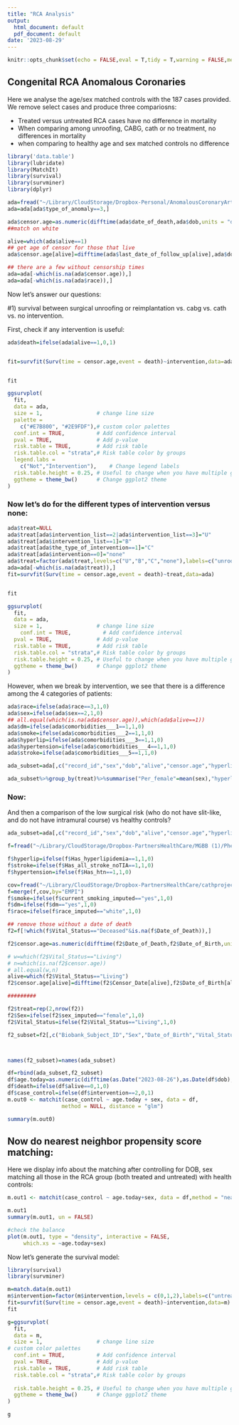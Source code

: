 ```yaml
---
title: "RCA Analysis"
output:
  html_document: default
  pdf_document: default
date: '2023-08-29'
---
```


```r
knitr::opts_chunk$set(echo = FALSE,eval = T,tidy = T,warning = FALSE,message = FALSE)
```

## Congenital RCA Anomalous Coronaries

Here we analyse the age/sex matched controls with the 187 cases provided.
We remove select cases and produce three compariosns:

* Treated versus untreated RCA cases have no difference in mortality
* When comparing among unroofing, CABG, cath or no treatment, no differences in mortality
* when comparing to healthy age and sex matched controls no difference

```r
library('data.table')
library(lubridate)
library(MatchIt)
library(survival)
library(survminer)
library(dplyr)

ada=fread("~/Library/CloudStorage/Dropbox-Personal/AnomalousCoronaryArt_DATA_2023-08-29_0921.csv")
ada=ada[ada$type_of_anomaly==3,]

ada$censor.age=as.numeric(difftime(ada$date_of_death,ada$dob,units = "days")/365.25)
##match on white

alive=which(ada$alive==1)
## get age of censor for those that live
ada$censor.age[alive]=difftime(ada$last_date_of_follow_up[alive],ada$dob[alive],units = "days")/365.25

## there are a few without censorship times
ada=ada[-which(is.na(ada$censor.age)),]
ada=ada[-which(is.na(ada$race)),]


```


Now let's answer our questions:

#1) survival between surgical unroofing or reimplantation vs. cabg vs. cath vs. no intervention.

First, check if any intervention is useful:

```r

ada$death=ifelse(ada$alive==1,0,1)


fit=survfit(Surv(time = censor.age,event = death)~intervention,data=ada)


fit

ggsurvplot(
  fit,
  data = ada,
  size = 1,                 # change line size
  palette =
    c("#E7B800", "#2E9FDF"),# custom color palettes
  conf.int = TRUE,          # Add confidence interval
  pval = TRUE,              # Add p-value
  risk.table = TRUE,        # Add risk table
  risk.table.col = "strata",# Risk table color by groups
  legend.labs =
    c("Not","Intervention"),    # Change legend labels
  risk.table.height = 0.25, # Useful to change when you have multiple groups
  ggtheme = theme_bw()      # Change ggplot2 theme
)
```


### Now let's do for the different types of intervention versus none:



```r
ada$treat=NULL
ada$treat[ada$intervention_list==2|ada$intervention_list==3]="U"
ada$treat[ada$intervention_list==1]="B"
ada$treat[ada$the_type_of_intervention==1]="C"
ada$treat[ada$intervention==0]="none"
ada$treat=factor(ada$treat,levels=c("U","B","C","none"),labels=c("unroofing_implant","bypass","cath","none"))
ada=ada[-which(is.na(ada$treat)),]
fit=survfit(Surv(time = censor.age,event = death)~treat,data=ada)


fit

ggsurvplot(
  fit,
  data = ada,
  size = 1,                 # change line size
    conf.int = TRUE,          # Add confidence interval
  pval = TRUE,              # Add p-value
  risk.table = TRUE,        # Add risk table
  risk.table.col = "strata",# Risk table color by groups
  risk.table.height = 0.25, # Useful to change when you have multiple groups
  ggtheme = theme_bw()      # Change ggplot2 theme
)

```

However, when we break by intervention, we see that there is a difference among the 4 categories of patients:

```r
ada$race=ifelse(ada$race==3,1,0)
ada$sex=ifelse(ada$sex==2,1,0)
## all.equal(which(is.na(ada$censor.age)),which(ada$alive==1))
ada$dm=ifelse(ada$comorbidities___1==1,1,0)
ada$smoke=ifelse(ada$comorbidities___2==1,1,0)
ada$hyperlip=ifelse(ada$comorbidities___3==1,1,0)
ada$hypertension=ifelse(ada$comorbidities___4==1,1,0)
ada$stroke=ifelse(ada$comorbidities___5==1,1,0)

ada_subset=ada[,c("record_id","sex","dob","alive","censor.age","hyperlip","hypertension","stroke","dm","smoke","race","treat")]

ada_subset%>%group_by(treat)%>%summarise("Per_female"=mean(sex),"hyperlip"=mean(hyperlip),"stroke"=mean(stroke),"dm"=mean(dm),"smoke"=mean(smoke),"race"=mean(race),"birthyear"=mean(year(dob)))
```


### Now:

And then a comparison of the low surgical risk (who do not have slit-like, and do not have intramural course) vs healthy controls?

```r

ada_subset=ada[,c("record_id","sex","dob","alive","censor.age","hyperlip","hypertension","stroke","dm","smoke","race","intervention")]

f=fread("~/Library/CloudStorage/Dropbox-PartnersHealthCare/MGBB (1)/Phenotypes/Manual Curated/MGBB_Phenos_2CODE 2022-06-21.csv")

f$hyperlip=ifelse(f$Has_hyperlipidemia==1,1,0)
f$stroke=ifelse(f$Has_all_stroke_noTIA==1,1,0)
f$hypertension=ifelse(f$Has_htn==1,1,0)

cov=fread("~/Library/CloudStorage/Dropbox-PartnersHealthCare/cathproject/mgbb_pce_collection_date.csv")
f=merge(f,cov,by="EMPI")
f$smoke=ifelse(f$current_smoking_imputed=="yes",1,0)
f$dm=ifelse(f$dm=="yes",1,0)
f$race=ifelse(f$race_imputed=="white",1,0)

## remove those without a date of death
f2=f[!which(f$Vital_Status=="Deceased"&is.na(f$Date_of_Death)),]

f2$censor.age=as.numeric(difftime(f2$Date_of_Death,f2$Date_of_Birth,units = "days")/365.25)

# w=which(f2$Vital_Status=="Living")
# n=which(is.na(f2$censor.age))
# all.equal(w,n)
alive=which(f2$Vital_Status=="Living")
f2$censor.age[alive]=difftime(f2$Censor_Date[alive],f2$Date_of_Birth[alive],units = "days")/365.25

#########

f2$treat=rep(2,nrow(f2))
f2$Sex=ifelse(f2$sex_imputed=="female",1,0)
f2$Vital_Status=ifelse(f2$Vital_Status=="Living",1,0)

f2_subset=f2[,c("Biobank_Subject_ID","Sex","Date_of_Birth","Vital_Status","censor.age","hyperlip","hypertension","stroke","dm","smoke","race","treat")]



names(f2_subset)=names(ada_subset)

df=rbind(ada_subset,f2_subset)
df$age.today=as.numeric(difftime(as.Date("2023-08-26"),as.Date(df$dob),units = "days")/365.25)
df$death=ifelse(df$alive==0,1,0)
df$case_control=ifelse(df$intervention==2,0,1)
m.out0 <- matchit(case_control ~ age.today + sex, data = df,
                 method = NULL, distance = "glm")

summary(m.out0)
```



##  Now do nearest neighbor propensity score matching:

Here we display info about the matching after controlling for DOB, sex matching all those in the RCA group (both treated and untreated) with health controls:

```r
m.out1 <- matchit(case_control ~ age.today+sex, data = df,method = "nearest", distance = "glm")

m.out1
summary(m.out1, un = FALSE)

#check the balance
plot(m.out1, type = "density", interactive = FALSE,
     which.xs = ~age.today+sex)

```


Now let's generate the survival model:

```r
library(survival)
library(survminer)

m=match.data(m.out1)
m$intervention=factor(m$intervention,levels = c(0,1,2),labels=c("untreated","treated","control"))
fit=survfit(Surv(time = censor.age,event = death)~intervention,data=m)
fit

g=ggsurvplot(
  fit,
  data = m,
  size = 1,                 # change line size
# custom color palettes
  conf.int = TRUE,          # Add confidence interval
  pval = TRUE,              # Add p-value
  risk.table = TRUE,        # Add risk table
  risk.table.col = "strata",# Risk table color by groups
 
  risk.table.height = 0.25, # Useful to change when you have multiple groups
  ggtheme = theme_bw()      # Change ggplot2 theme
)

g


```


